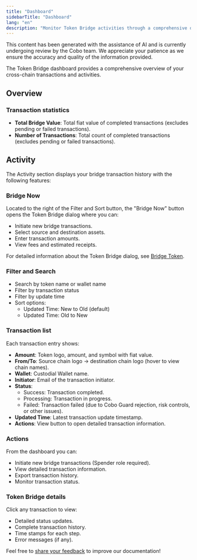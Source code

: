 ```yaml
---
title: "Dashboard"
sidebarTitle: "Dashboard"
lang: "en"
description: "Monitor Token Bridge activities through a comprehensive dashboard. Track transaction statistics, view bridge history, and initiate new cross-chain transfers with advanced filtering."
---
```


<Note>This content has been generated with the assistance of AI and is currently undergoing review by the Cobo team. We appreciate your patience as we ensure the accuracy and quality of the information provided.</Note>

The Token Bridge dashboard provides a comprehensive overview of your cross-chain transactions and activities.

## Overview

### Transaction statistics
- **Total Bridge Value**: Total fiat value of completed transactions (excludes pending or failed transactions).
- **Number of Transactions**: Total count of completed transactions (excludes pending or failed transactions).

## Activity

The Activity section displays your bridge transaction history with the following features:

### Bridge Now
Located to the right of the Filter and Sort button, the "Bridge Now" button opens the Token Bridge dialog where you can:
- Initiate new bridge transactions.
- Select source and destination assets.
- Enter transaction amounts.
- View fees and estimated receipts.

For detailed information about the Token Bridge dialog, see [Bridge Token](./en/apps/bridge/how-to-use/manage/bridge-form).

### Filter and Search
- Search by token name or wallet name
- Filter by transaction status
- Filter by update time
- Sort options:
  - Updated Time: New to Old (default)
  - Updated Time: Old to New

### Transaction list
Each transaction entry shows:
- **Amount**: Token logo, amount, and symbol with fiat value.
- **From/To**: Source chain logo → destination chain logo (hover to view chain names).
- **Wallet**: Custodial Wallet name.
- **Initiator**: Email of the transaction initiator.
- **Status**:
  - Success: Transaction completed.
  - Processing: Transaction in progress.
  - Failed: Transaction failed (due to Cobo Guard rejection, risk controls, or other issues).
- **Updated Time**: Latest transaction update timestamp.
- **Actions**: View button to open detailed transaction information.

### Actions
From the dashboard you can:
- Initiate new bridge transactions (Spender role required).
- View detailed transaction information.
- Export transaction history.
- Monitor transaction status.

### Token Bridge details
Click any transaction to view:
- Detailed status updates.
- Complete transaction history.
- Time stamps for each step.
- Error messages (if any).

<Tip>Feel free to [share your feedback](https://forms.zohopublic.com/cobo/form/DocumentFeedbackForm/formperma/QvLOhxJv1_JMsJ-1dleZ8Itb_7rzN-LtgvsDdxosoVI?referrername=manuals) to improve our documentation!</Tip>
